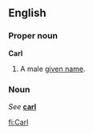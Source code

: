 ==English==
===Proper noun===
'''Carl'''

#A male [[given name]].

===Noun===
''See'' '''[[carl]]'''

[[fi:Carl]]